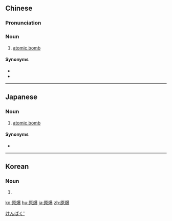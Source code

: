 ==Chinese==
{{zh-forms}}

===Pronunciation===
{{zh-pron
|m=yuánbào
|cat=n
}}

===Noun===
{{zh-noun}}

# [[atomic bomb]]

====Synonyms====
* {{zh-l|原子爆彈}}
* {{zh-l|原子彈}}

{{zh-cat|Weapons}}

----

==Japanese==
{{ja-kanjitab|げん|ばく|yomi=on}}

===Noun===
{{ja-noun|げんばく}}

# [[atomic bomb]]

====Synonyms====
* {{ja-r|原子爆弾|げんし ばくだん}}

[[Category:ja:Weapons|けんばく']]

----

==Korean==
{{ko-hanjatab|原|爆}}

===Noun===
{{ko-noun|rv=wonpok|hangeul=원폭}}

# {{hanja form of|원폭|atomic bomb}}

[[ko:原爆]]
[[hu:原爆]]
[[ja:原爆]]
[[zh:原爆]]